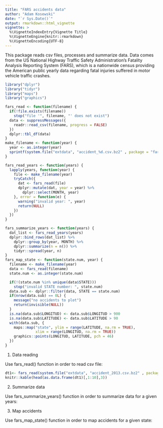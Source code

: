 ```yaml
---
title: "FARS accidents data"
author: "Adam Kosewski"
date: "`r Sys.Date()`"
output: rmarkdown::html_vignette
vignette: >
  %\VignetteIndexEntry{Vignette Title}
  %\VignetteEngine{knitr::rmarkdown}
  %\VignetteEncoding{UTF-8}
---
```

This package reads csv files, processes and summarize data. 
Data comes from the US National Highway Traffic Safety Administration's Fatality Analysis Reporting System (FARS), which is a nationwide census providing the American public yearly data regarding fatal injuries suffered in motor vehicle traffic crashes. 

```r
library("dplyr")
library("tidyr")
library("maps")
library("graphics")

fars_read <- function(filename) {
  if(!file.exists(filename))
    stop("file '", filename, "' does not exist")
  data <- suppressMessages({
    readr::read_csv(filename, progress = FALSE)
  })
  dplyr::tbl_df(data)
}
make_filename <- function(year) {
  year <- as.integer(year)
  sprintf(system.file("extdata", "accident_%d.csv.bz2" , package = "fars"), year)
}

fars_read_years <- function(years) {
  lapply(years, function(year) {
    file <- make_filename(year)
    tryCatch({
      dat <- fars_read(file)
      dplyr::mutate(dat, year = year) %>%
        dplyr::select(MONTH, year)
    }, error = function(e) {
      warning("invalid year: ", year)
      return(NULL)
    })
  })
}

fars_summarize_years <- function(years) {
  dat_list <- fars_read_years(years)
  dplyr::bind_rows(dat_list) %>%
    dplyr::group_by(year, MONTH) %>%
    dplyr::summarize(n = n()) %>%
    tidyr::spread(year, n)
}
fars_map_state <- function(state.num, year) {
  filename <- make_filename(year)
  data <- fars_read(filename)
  state.num <- as.integer(state.num)

  if(!(state.num %in% unique(data$STATE)))
    stop("invalid STATE number: ", state.num)
  data.sub <- dplyr::filter(data, STATE == state.num)
  if(nrow(data.sub) == 0L) {
    message("no accidents to plot")
    return(invisible(NULL))
  }
  is.na(data.sub$LONGITUD) <- data.sub$LONGITUD > 900
  is.na(data.sub$LATITUDE) <- data.sub$LATITUDE > 90
  with(data.sub, {
    maps::map("state", ylim = range(LATITUDE, na.rm = TRUE),
              xlim = range(LONGITUD, na.rm = TRUE))
    graphics::points(LONGITUD, LATITUDE, pch = 46)
  })
}


```
1. Data reading

Use fars_read() function in order to read csv file:

```r

dt1<- fars_read(system.file("extdata", "accident_2013.csv.bz2" , package = "fars"))
knitr::kable(head(as.data.frame(dt1)[,1:10],3))
```

2. Summarize data

Use fars_summarize_years() function in order to summarize data for a given years:


<!-- ```{r  echo=TRUE, warnings=FALSE, messages = FALSE} -->


<!-- knitr::kable(fars_summarize_years(c(2014,2015))) -->
<!-- ``` -->

3. Map accidents

Use fars_map_state() function in order to map accidents for a given state:

<!-- ``` {r echo = TRUE, warnings=FALSE, messages = FALSE} -->
<!-- fars_map_state(1,2015) -->
<!-- ``` -->

